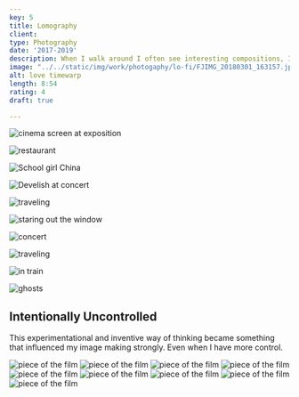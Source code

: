 ```yaml
---
key: 5
title: Lomography
client:
type: Photography
date: '2017-2019'
description: When I walk around I often see interesting compositions, I find it really interesting to document these. It just happend that I do not always had a good camera with me, which resulted in me having to take pictures with my phone. These pictures do have some qualitaitve disadvantagess, especially less control. But in another way it feels like the camera is reinterpreting the scene for me. Throughout the years I learnt how to use these in my advantage so I can get a new interpretation.
image: "../../static/img/work/photogaphy/lo-fi/FJIMG_20180301_163157.jpg"
alt: love timewarp
length: 8:54
rating: 4
draft: true

---
```



<Gallery width={50}>

![cinema screen at exposition](../../static/img/work/photogaphy/lo-fi/IMG_7616.jpg)

![restaurant](../../static/img/work/photogaphy/lo-fi/FJIMG_20180329_180442.jpg)

![School girl China](../../static/img/work/photogaphy/lo-fi/IMG_1235.jpg)

![Develish at concert](../../static/img/work/photogaphy/lo-fi/FJIMG_20180505_220247.jpg)

![traveling](../../static/img/work/photogaphy/lo-fi/FJIMG_20171225_170922.jpg)

![staring out the window](../../static/img/work/photogaphy/lo-fi/FJIMG_20180301_163157.jpg)

![concert](../../static/img/work/photogaphy/lo-fi/FJIMG_20180505_222228.jpg)

![traveling](../../static/img/work/photogaphy/lo-fi/FJIMG_20171225_170930.jpg)

![in train](../../static/img/work/photogaphy/lo-fi/FJIMG_20180805_171648.jpg)

![ghosts](../../static/img/work/photogaphy/lo-fi/IMG_7596.jpg)

</Gallery>

<Container>

## Intentionally Uncontrolled
This experimentational and inventive way of thinking became something that influenced my image making strongly. Even when I have more control.


</Container>
<Gallery width={35}>
<img src={img3} alt="piece of the film" />
<img src={img4} alt="piece of the film" />
</Gallery>
<Gallery width={33}>
    <img src={img1} alt="piece of the film" />
    <img src={img2} alt="piece of the film" />
    <img src={img5} alt="piece of the film" />
    <img src={img6} alt="piece of the film" />
    <img src={img7} alt="piece of the film" />
    <img src={img8} alt="piece of the film" />
    <img src={img9} alt="piece of the film" />
</Gallery>


